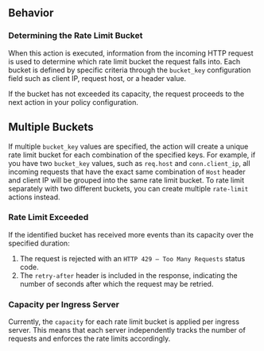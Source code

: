 ## Behavior

### Determining the Rate Limit Bucket

When this action is executed, information from the incoming HTTP request is
used to determine which rate limit bucket the request falls into. Each bucket
is defined by specific criteria through the `bucket_key` configuration field
such as client IP, request host, or a header value.

If the bucket has not exceeded its capacity, the request proceeds to the next
action in your policy configuration.

## Multiple Buckets
If multiple `bucket_key` values are specified, the action will create a
unique rate limit bucket for each combination of the specified keys. For
example, if you have two `bucket_key` values, such as `req.host` and `conn.client_ip`, 
all incoming requests that have the exact same combination of `Host` header and client IP
will be grouped into the same rate limit bucket. To rate limit separately with two different 
buckets, you can create multiple `rate-limit` actions instead.

### Rate Limit Exceeded

If the identified bucket has received more events than its capacity over the
specified duration:

1. The request is rejected with an `HTTP 429 — Too Many Requests` status code.
2. The `retry-after` header is included in the response, indicating the number
   of seconds after which the request may be retried.

### Capacity per Ingress Server

Currently, the `capacity` for each rate limit bucket is applied per ingress
server. This means that each server independently tracks the number of requests
and enforces the rate limits accordingly.
